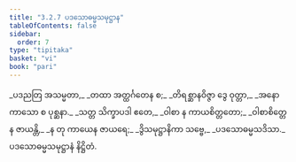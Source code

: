 ```yaml
---
title: "3.2.7 ပဒသောဓမ္မသမုဋ္ဌာန"
tableOfContents: false
sidebar:
  order: 7
type: "tipitaka"
basket: "vi"
book: "pari"
---
```



<DynamicBreadcrumb />

<Division number="264" book="pari" e="ch" v="5" p="161">

<Paragraph number="1128" type="verses" book="pari">
_ပဒညတြ အသမ္မတာ,_  
_တထာ အတ္ထင်္ဂတေန စ;_  
_တိရစ္ဆာနဝိဇ္ဇာ ဒွေ ဝုတ္တာ,_  
_အနောကာသော စ ပုစ္ဆနာ._  

</Paragraph>

<Paragraph number="1129" type="verses" book="pari">
_သတ္တ သိက္ခာပဒါ ဧတေ,_  
_ဝါစာ န ကာယစိတ္တတော;_  
_ဝါစာစိတ္တေန ဇာယန္တိ,_  
_န တု ကာယေန ဇာယရေ;_  
_ဒွိသမုဋ္ဌာနိကာ သဗ္ဗေ,_  
_ပဒသောဓမ္မသဒိသာ._  


</Paragraph>
</Division>

<Paragraph number="1130" type="center" book="pari">
ပဒသောဓမ္မသမုဋ္ဌာနံ နိဋ္ဌိတံ.
</Paragraph>